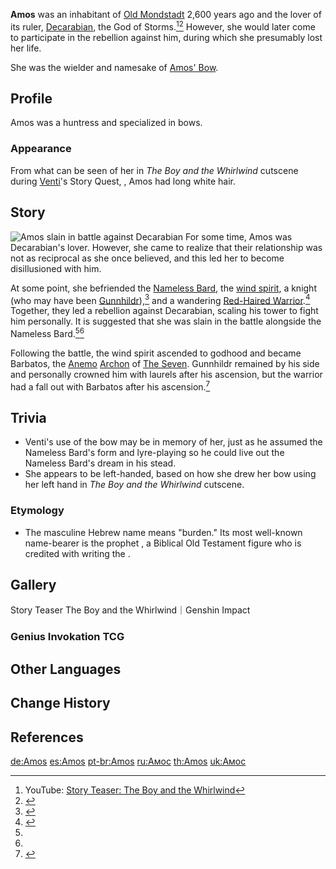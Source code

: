 {{Character Infobox
|image            = The Boy and The Whirlwind - Amos.png
|type             = Mentioned
|deceased         = Past
|name             = 
|realname         = 
|affiliation      = 
|region           = Mondstadt

|title            = 
}}
'''Amos''' was an inhabitant of [[Decarabian's Mondstadt|Old Mondstadt]] 2,600 years ago and the lover of its ruler, [[Decarabian]], the God of Storms.<ref name="Whirlwind">YouTube: [https://youtu.be/S_V0TX6MyGw Story Teaser: The Boy and the Whirlwind]</ref><ref name="AB">{{Ref/Weapon|Amos' Bow}}</ref> However, she would later come to participate in the rebellion against him, during which she presumably lost her life.

She was the wielder and namesake of [[Amos' Bow]].

==Profile==
Amos was a huntress and specialized in bows.

===Appearance===
From what can be seen of her in ''The Boy and the Whirlwind'' cutscene during [[Venti]]'s Story Quest, ''{{LL|Should You Be Trapped in a Windless Land (Quest)}}'', Amos had long white hair.

==Story==
[[File:AmosButDead.jpg|thumb|Amos slain in battle against Decarabian]]
For some time, Amos was Decarabian's lover. However, she came to realize that their relationship was not as reciprocal as she once believed, and this led her to become disillusioned with him.

At some point, she befriended the [[Nameless Bard]], the [[Barbatos|wind spirit]], a knight (who may have been [[Gunnhildr]]),<ref>{{Ref/Book|Biography of Gunnhildr}}</ref> and a wandering [[Red-Haired Warrior]].<ref>{{Ref/Weapon|Freedom-Sworn}}</ref> Together, they led a rebellion against Decarabian, scaling his tower to fight him personally. It is suggested that she was slain in the battle alongside the Nameless Bard.<ref name="Whirlwind" /><ref name="AB" />

Following the battle, the wind spirit ascended to godhood and became Barbatos, the [[Anemo]] [[Archon]] of [[The Seven]]. Gunnhildr remained by his side and personally crowned him with laurels after his ascension, but the warrior had a fall out with Barbatos after his ascension.<ref>{{Ref/Weapon|Windblume Ode}}</ref>

==Trivia==
* Venti's use of the bow may be in memory of her, just as he assumed the Nameless Bard's form and lyre-playing so he could live out the Nameless Bard's dream in his stead.
*She appears to be left-handed, based on how she drew her bow using her left hand in ''The Boy and the Whirlwind'' cutscene.

===Etymology===
*The masculine Hebrew name {{Lang|Amos|he=עָמוֹס|he_rm=ʿĀmōs}} means "burden." Its most well-known name-bearer is the prophet {{w|Amos (prophet)|Amos}}, a Biblical Old Testament figure who is credited with writing the {{w|Book of Amos}}.

==Gallery==
<gallery>
Story Teaser The Boy and the Whirlwind｜Genshin Impact
</gallery>

===Genius Invokation TCG===
{{Genius Invokation TCG Cards by Featured Gallery}}

==Other Languages==
{{Other Languages|default_hidden=1
|en      = Amos
|zhs     = 阿莫斯
|zhs_rm  = Āmòsī
|zht     = 阿莫斯
|zht_rm  = Āmòsī
|ja      = アモス
|ja_rm   = Amosu
|ko      = 아모스
|es      = Amos
|fr      = Amos
|ru      = Амоса
|th      = Amos
|vi      = Amos
|de      = Amos
|id      = Amos
|pt      = Amos
|tr      = Amos
|it      = Amos
}}

==Change History==
{{Change History|introduced=1.0}}

==References==
{{Reflist|1}}

[[de:Amos]]
[[es:Amos]]
[[pt-br:Amos]]
[[ru:Амос]]
[[th:Amos]]
[[uk:Амос]]